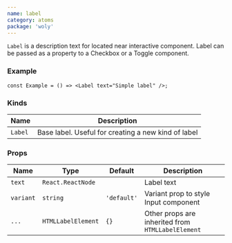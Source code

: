 ```yaml
---
name: label
category: atoms
package: 'woly'
---
```



`Label` is a description text for located near interactive component. Label can be passed as a property to a Checkbox or a Toggle component.

### Example

<Global>
  <Label text="Simple label" />
  <Label text="Destructive label" variant="destructive" />
</Global>

```tsx
const Example = () => <Label text="Simple label" />;
```

### Kinds

| Name    | Description                                         |
| ------- | --------------------------------------------------- |
| `Label` | Base label. Useful for creating a new kind of label |

### Props

| Name      | Type               | Default     | Description                                       |
| --------- | ------------------ | ----------- | ------------------------------------------------- |
| `text`    | `React.ReactNode`  |             | Label text                                        |
| `variant` | `string`           | `'default'` | Variant prop to style Input component             |
| `...`     | `HTMLLabelElement` | `{}`        | Other props are inherited from `HTMLLabelElement` |
